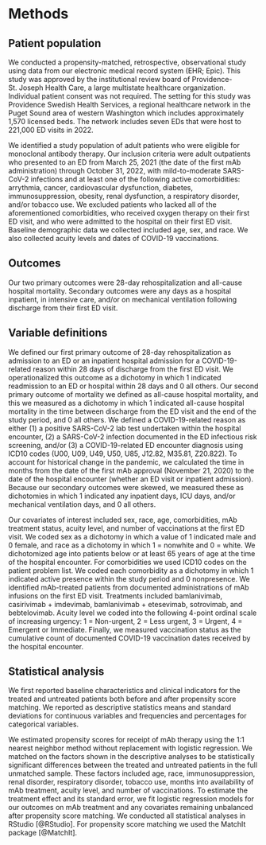 # Methods {.unnumbered}

## Patient population

We conducted a propensity-matched, retrospective, observational study using data from our electronic medical record system (EHR; Epic). This study was approved by the institutional review board of Providence-St. Joseph Health Care, a large multistate healthcare organization. Individual patient consent was not required. The setting for this study was Providence Swedish Health Services, a regional healthcare network in the Puget Sound area of western Washington which includes approximately 1,570 licensed beds. The network includes seven EDs that were host to 221,000 ED visits in 2022.

We identified a study population of adult patients who were eligible for monoclonal antibody therapy. Our inclusion criteria were adult outpatients who presented to an ED from March 25, 2021 (the date of the first mAb administration) through October 31, 2022, with mild-to-moderate SARS-CoV-2 infections and at least one of the following active comorbidities: arrythmia, cancer, cardiovascular dysfunction, diabetes, immunosuppression, obesity, renal dysfunction, a respiratory disorder, and/or tobacco use. We excluded patients who lacked all of the aforementioned comorbidities, who received oxygen therapy on their first ED visit, and who were admitted to the hospital on their first ED visit. Baseline demographic data we collected included age, sex, and race. We also collected acuity levels and dates of COVID-19 vaccinations.

## Outcomes

Our two primary outcomes were 28-day rehospitalization and all-cause hospital mortality. Secondary outcomes were any days as a hospital inpatient, in intensive care, and/or on mechanical ventilation following discharge from their first ED visit.

## Variable definitions

We defined our first primary outcome of 28-day rehospitalization as admission to an ED or an inpatient hospital admission for a COVID-19-related reason within 28 days of discharge from the first ED visit. We operationalized this outcome as a dichotomy in which 1 indicated readmission to an ED or hospital within 28 days and 0 all others. Our second primary outcome of mortality we defined as all-cause hospital mortality, and this we measured as a dichotomy in which 1 indicated all-cause hospital mortality in the time between discharge from the ED visit and the end of the study period, and 0 all others. We defined a COVID-19-related reason as either (1) a positive SARS-CoV-2 lab test undertaken within the hospital encounter, (2) a SARS-CoV-2 infection documented in the ED infectious risk screening, and/or (3) a COVID-19-related ED encounter diagnosis using ICD10 codes (U00, U09, U49, U50, U85, J12.82, M35.81, Z20.822). To account for historical change in the pandemic, we calculated the time in months from the date of the first mAb approval (November 21, 2020) to the date of the hospital encounter (whether an ED visit or inpatient admission). Because our secondary outcomes were skewed, we measured these as dichotomies in which 1 indicated any inpatient days, ICU days, and/or mechanical ventilation days, and 0 all others.

Our covariates of interest included sex, race, age, comorbidities, mAb treatment status, acuity level, and number of vaccinations at the first ED visit. We coded sex as a dichotomy in which a value of 1 indicated male and 0 female, and race as a dichotomy in which 1 = nonwhite and 0 = white. We dichotomized age into patients below or at least 65 years of age at the time of the hospital encounter. For comorbidities we used ICD10 codes on the patient problem list. We coded each comorbidity as a dichotomy in which 1 indicated active presence within the study period and 0 nonpresence. We identified mAb-treated patients from documented administrations of mAb infusions on the first ED visit. Treatments included bamlanivimab, casirivimab + imdevimab, bamlanivimab + etesevimab, sotrovimab, and bebtelovimab. Acuity level we coded into the following 4-point ordinal scale of increasing urgency: 1 = Non-urgent, 2 = Less urgent, 3 = Urgent, 4 = Emergent or Immediate. Finally, we measured vaccination status as the cumulative count of documented COVID-19 vaccination dates received by the hospital encounter.

## Statistical analysis

We first reported baseline characteristics and clinical indicators for the treated and untreated patients both before and after propensity score matching. We reported as descriptive statistics means and standard deviations for continuous variables and frequencies and percentages for categorical variables.

We estimated propensity scores for receipt of mAb therapy using the 1:1 nearest neighbor method without replacement with logistic regression. We matched on the factors shown in the descriptive analyses to be statistically significant differences between the treated and untreated patients in the full unmatched sample. These factors included age, race, immunosuppression, renal disorder, respiratory disorder, tobacco use, months into availability of mAb treatment, acuity level, and number of vaccinations. To estimate the treatment effect and its standard error, we fit logistic regression models for our outcomes on mAb treatment and any covariates remaining unbalanced after propensity score matching. We conducted all statistical analyses in RStudio [@RStudio]. For propensity score matching we used the MatchIt package [@MatchIt].